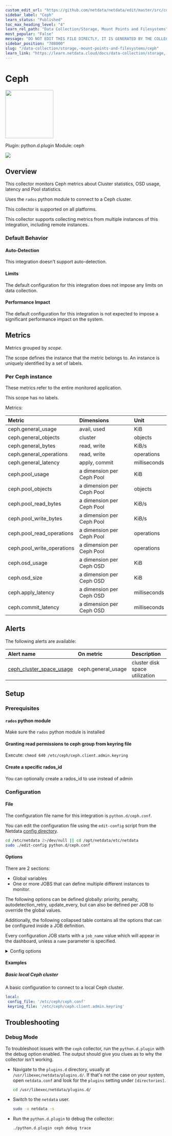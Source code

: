 ```yaml
---
custom_edit_url: "https://github.com/netdata/netdata/edit/master/src/collectors/python.d.plugin/ceph/metadata.yaml"
sidebar_label: "Ceph"
learn_status: "Published"
toc_max_heading_level: "4"
learn_rel_path: "Data Collection/Storage, Mount Points and Filesystems"
most_popular: "False"
message: "DO NOT EDIT THIS FILE DIRECTLY, IT IS GENERATED BY THE COLLECTOR'S metadata.yaml FILE"
sidebar_position: "788000"
slug: "/data-collection/storage,-mount-points-and-filesystems/ceph"
learn_link: "https://learn.netdata.cloud/docs/data-collection/storage,-mount-points-and-filesystems/ceph"
---
```



# Ceph


<img src="https://netdata.cloud/img/ceph.svg" width="150"/>


Plugin: python.d.plugin
Module: ceph

<img src="https://img.shields.io/badge/maintained%20by-Netdata-%2300ab44" />

## Overview

This collector monitors Ceph metrics about Cluster statistics, OSD usage, latency and Pool statistics.

Uses the `rados` python module to connect to a Ceph cluster.

This collector is supported on all platforms.

This collector supports collecting metrics from multiple instances of this integration, including remote instances.


### Default Behavior

#### Auto-Detection

This integration doesn't support auto-detection.

#### Limits

The default configuration for this integration does not impose any limits on data collection.

#### Performance Impact

The default configuration for this integration is not expected to impose a significant performance impact on the system.


## Metrics

Metrics grouped by *scope*.

The scope defines the instance that the metric belongs to. An instance is uniquely identified by a set of labels.



### Per Ceph instance

These metrics refer to the entire monitored application.

This scope has no labels.

Metrics:

| Metric | Dimensions | Unit |
|:------|:----------|:----|
| ceph.general_usage | avail, used | KiB |
| ceph.general_objects | cluster | objects |
| ceph.general_bytes | read, write | KiB/s |
| ceph.general_operations | read, write | operations |
| ceph.general_latency | apply, commit | milliseconds |
| ceph.pool_usage | a dimension per Ceph Pool | KiB |
| ceph.pool_objects | a dimension per Ceph Pool | objects |
| ceph.pool_read_bytes | a dimension per Ceph Pool | KiB/s |
| ceph.pool_write_bytes | a dimension per Ceph Pool | KiB/s |
| ceph.pool_read_operations | a dimension per Ceph Pool | operations |
| ceph.pool_write_operations | a dimension per Ceph Pool | operations |
| ceph.osd_usage | a dimension per Ceph OSD | KiB |
| ceph.osd_size | a dimension per Ceph OSD | KiB |
| ceph.apply_latency | a dimension per Ceph OSD | milliseconds |
| ceph.commit_latency | a dimension per Ceph OSD | milliseconds |



## Alerts


The following alerts are available:

| Alert name  | On metric | Description |
|:------------|:----------|:------------|
| [ ceph_cluster_space_usage ](https://github.com/netdata/netdata/blob/master/src/health/health.d/ceph.conf) | ceph.general_usage | cluster disk space utilization |


## Setup

### Prerequisites

#### `rados` python module

Make sure the `rados` python module is installed

#### Granting read permissions to ceph group from keyring file

Execute: `chmod 640 /etc/ceph/ceph.client.admin.keyring`

#### Create a specific rados_id

You can optionally create a rados_id to use instead of admin


### Configuration

#### File

The configuration file name for this integration is `python.d/ceph.conf`.


You can edit the configuration file using the `edit-config` script from the
Netdata [config directory](/docs/configuring/configuration#the-netdata-config-directory).

```bash
cd /etc/netdata 2>/dev/null || cd /opt/netdata/etc/netdata
sudo ./edit-config python.d/ceph.conf
```
#### Options

There are 2 sections:

* Global variables
* One or more JOBS that can define multiple different instances to monitor.

The following options can be defined globally: priority, penalty, autodetection_retry, update_every, but can also be defined per JOB to override the global values.

Additionally, the following collapsed table contains all the options that can be configured inside a JOB definition.

Every configuration JOB starts with a `job_name` value which will appear in the dashboard, unless a `name` parameter is specified.


<details><summary>Config options</summary>

| Name | Description | Default | Required |
|:----|:-----------|:-------|:--------:|
| update_every | Sets the default data collection frequency. | 5 | no |
| priority | Controls the order of charts at the netdata dashboard. | 60000 | no |
| autodetection_retry | Sets the job re-check interval in seconds. | 0 | no |
| penalty | Indicates whether to apply penalty to update_every in case of failures. | yes | no |
| name | Job name. This value will overwrite the `job_name` value. JOBS with the same name are mutually exclusive. Only one of them will be allowed running at any time. This allows autodetection to try several alternatives and pick the one that works. |  | no |
| config_file | Ceph config file |  | yes |
| keyring_file | Ceph keyring file. netdata user must be added into ceph group and keyring file must be read group permission. |  | yes |
| rados_id | A rados user id to use for connecting to the Ceph cluster. | admin | no |

</details>

#### Examples

##### Basic local Ceph cluster

A basic configuration to connect to a local Ceph cluster.

```yaml
local:
 config_file: '/etc/ceph/ceph.conf'
 keyring_file: '/etc/ceph/ceph.client.admin.keyring'

```


## Troubleshooting

### Debug Mode

To troubleshoot issues with the `ceph` collector, run the `python.d.plugin` with the debug option enabled. The output
should give you clues as to why the collector isn't working.

- Navigate to the `plugins.d` directory, usually at `/usr/libexec/netdata/plugins.d/`. If that's not the case on
  your system, open `netdata.conf` and look for the `plugins` setting under `[directories]`.

  ```bash
  cd /usr/libexec/netdata/plugins.d/
  ```

- Switch to the `netdata` user.

  ```bash
  sudo -u netdata -s
  ```

- Run the `python.d.plugin` to debug the collector:

  ```bash
  ./python.d.plugin ceph debug trace
  ```


